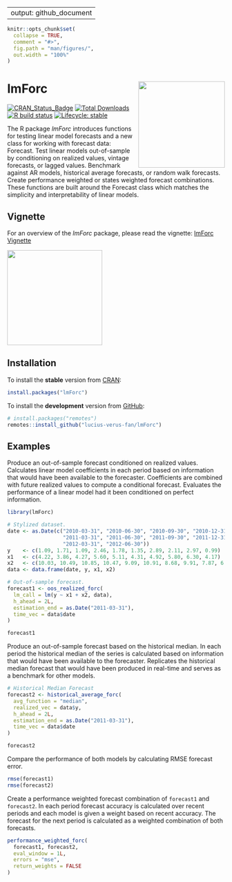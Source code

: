 
---
output: github_document
---
  
<!-- README.md is generated from README.Rmd. Please edit that file -->
  
```r
knitr::opts_chunk$set(
  collapse = TRUE,
  comment = "#>",
  fig.path = "man/figures/",
  out.width = "100%"
)
```

# lmForc <a href='https://github.com/lucius-verus-fan/lmForc/blob/main/vignettes/logo/lmForc_hexSticker.png'><img src='/vignettes/logo/lmForc_hexSticker.png' align="right" height="200" /></a>
<!-- badges: start -->
[![CRAN_Status_Badge](http://www.r-pkg.org/badges/version/lmForc?color=brightgreen)](https://cran.r-project.org/package=lmForc)
[![Total Downloads](http://cranlogs.r-pkg.org/badges/grand-total/lmForc?color=blue)](https://cran.r-project.org/package=lmForc)
[![R build status](https://github.com/lucius-verus-fan/lmForc/workflows/R-CMD-check/badge.svg)](https://github.com/lucius-verus-fan/lmForc/actions)
[![Lifecycle: stable](https://img.shields.io/badge/lifecycle-stable-success.svg)](https://lifecycle.r-lib.org/articles/stages.html)
<!-- badges: end -->
  
<!-- [![Monthly Downloads](http://cranlogs.r-pkg.org/badges/lmForc?color=blue)](https://cran.r-project.org/package=lmForc) -->
  
The R package *lmForc* introduces functions for testing linear model forecasts and a new class for working with forecast data: Forecast. Test linear models out-of-sample by conditioning on realized values, vintage forecasts, or lagged values. Benchmark against AR models, historical average forecasts, or random walk forecasts. Create performance weighted or states weighted forecast combinations. These functions are built around the Forecast class which matches the simplicity and interpretability of linear models.

## Vignette

For an overview of the *lmForc* package, please read the vignette: [lmForc Vignette](https://cran.r-project.org/web/packages/lmForc/vignettes/lmForc.html)

<a href='https://cran.r-project.org/web/packages/lmForc/vignettes/lmForc.html'><img src='/vignettes/vignette_demo.png' align="center" height="220" /></a>

## Installation

To install the **stable** version from [CRAN](https://cran.r-project.org/package=lmForc):
  
```r
install.packages("lmForc")
```

To install the **development** version from [GitHub](https://github.com/lucius-verus-fan/lmForc):
  
```r
# install.packages("remotes")
remotes::install_github("lucius-verus-fan/lmForc")
```

## Examples

Produce an out-of-sample forecast conditioned on realized values. Calculates linear model coefficients in each 
period based on information that would have been available to the forecaster. Coefficients are combined with
future realized values to compute a conditional forecast. Evaluates the performance of a linear model had it 
been conditioned on perfect information.

```r
library(lmForc)

# Stylized dataset.
date <- as.Date(c("2010-03-31", "2010-06-30", "2010-09-30", "2010-12-31",
                  "2011-03-31", "2011-06-30", "2011-09-30", "2011-12-31", 
                  "2012-03-31", "2012-06-30"))
y    <- c(1.09, 1.71, 1.09, 2.46, 1.78, 1.35, 2.89, 2.11, 2.97, 0.99)
x1   <- c(4.22, 3.86, 4.27, 5.60, 5.11, 4.31, 4.92, 5.80, 6.30, 4.17)
x2   <- c(10.03, 10.49, 10.85, 10.47, 9.09, 10.91, 8.68, 9.91, 7.87, 6.63)
data <- data.frame(date, y, x1, x2)

# Out-of-sample forecast.
forecast1 <- oos_realized_forc(
  lm_call = lm(y ~ x1 + x2, data),
  h_ahead = 2L,
  estimation_end = as.Date("2011-03-31"),
  time_vec = data$date
)

forecast1
```

Produce an out-of-sample forecast based on the historical median. In each period 
the historical median of the series is calculated based on information that would
have been available to the forecaster. Replicates the historical median forecast 
that would have been produced in real-time and serves as a benchmark for other models.


```r
# Historical Median Forecast
forecast2 <- historical_average_forc(
  avg_function = "median",
  realized_vec = data$y,
  h_ahead = 2L,
  estimation_end = as.Date("2011-03-31"),
  time_vec = data$date
)

forecast2
```

Compare the performance of both models by calculating RMSE forecast error.

```r
rmse(forecast1)
rmse(forecast2)
```

Create a performance weighted forecast combination of `forecast1` and `forecast2`. In each period forecast accuracy is calculated over recent periods and each model is given a weight based on recent accuracy. The forecast for the next period is calculated as a weighted combination of both forecasts.

```r
performance_weighted_forc(
  forecast1, forecast2,
  eval_window = 1L,
  errors = "mse",
  return_weights = FALSE
)
```
